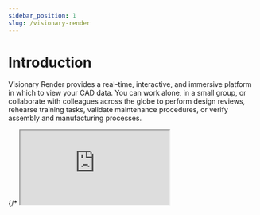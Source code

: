 ```yaml
---
sidebar_position: 1
slug: /visionary-render
---
```


# Introduction

Visionary Render provides a real-time, interactive, and immersive platform in which to view your CAD data. You can work alone, in a small group, or collaborate with colleagues across the globe to perform design reviews, rehearse training tasks, validate maintenance procedures, or verify assembly and manufacturing processes.

{/* <iframe src="https://www.youtube-nocookie.com/embed/kAa8NgO8jwg" allow="clipboard-write; fullscreen" title="Visionary Render : A Virtalis Software" loading="lazy"/> */}

```mdx-code-block
import LiteYouTubeEmbed from 'react-lite-youtube-embed';


  <LiteYouTubeEmbed
    id="kAa8NgO8jwg"
    params="autoplay=1&autohide=1&showinfo=0&rel=0"
    title="Visionary Render : A Virtalis Software"
    poster="maxresdefault"
    webp
  />

```

## Key Features

- Create simulations using animations, Lua scripts, and collision detection.
- Import large CAD datasets, whilst preserving hierarchy, naming, and metadata where possible.
- Interact with your data on consumer HMD's such as the Oculus Rift and HTC Vive, plus numerous other tracking systems and input devices.
- Run complex models and simulations across a cluster of machines for improved performance.
- Enhance the visual appearance of your data through rendering effects such as ambient occlusion and high dynamic range imaging.

:::note
This manual is aimed at a general audience and requires no prior knowledge. To learn about writing scripts and code, see the [Visionary Render Programming Guide](../visionary-render-programming).
:::
